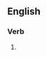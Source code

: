 ==English==

===Verb===
{{head|en|present participle}}

# {{present participle of|transmute|lang=en|nocat=1}}